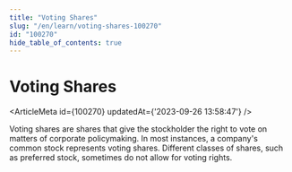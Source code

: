```yaml
---
title: "Voting Shares"
slug: "/en/learn/voting-shares-100270"
id: "100270"
hide_table_of_contents: true
---
```



# Voting Shares

<ArticleMeta id={100270} updatedAt={'2023-09-26 13:58:47'} />
<div className='border-solid border-b border-t-0 my-4 border-[var(--ifm-color-gray-300)]' />

Voting shares are shares that give the stockholder the right to vote on matters of corporate policymaking. In most instances, a company's common stock represents voting shares. Different classes of shares, such as preferred stock, sometimes do not allow for voting rights.
